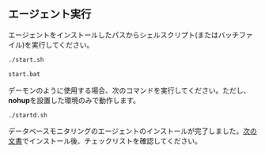 ## エージェント実行

エージェントをインストールしたパスからシェルスクリプト(またはバッチファイル)を実行してください。

<Tabs groupId='os'>

<TabItem value="linux" label="Linux" default>

```bash
./start.sh
```

</TabItem>
<TabItem value="windows" label="Windows">

```bash
start.bat
```

</TabItem>
</Tabs>

デーモンのように使用する場合、次のコマンドを実行してください。ただし、**nohup**を設置した環境のみで動作します。

```bash
./startd.sh
```

データベースモニタリングのエージェントのインストールが完了しました。[次の文書](after-install-agent)でインストール後、チェックリストを確認してください。
